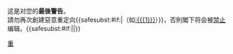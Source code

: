 {{{icon|[[File:Stop hand nuvola.svg|left|30px]]}}}这是对您的'''最後警告'''。<br />請勿再次創建惡意重定向{{<includeonly>safesubst:</includeonly>#if:{{{1|}}}|（如[[:{{{1}}}]]）}}，否則閣下将会被[[Wikipedia:封禁方針|禁止]]编辑。{{<includeonly>safesubst:</includeonly>#if:{{{2|}}}|{{{2}}}|}}<!-- Template:uw-redirect4 --><noinclude>
{{Templatesnotice|series = uw-redirect|max = 4im|s1 = uw-r4|s2 = uw-rdr4}}
[[Category:用戶警告模板|重]]
</noinclude>